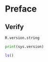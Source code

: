 # Preface {#introduction-p01}

## Verify

```r
R.version.string
```

```python
print(sys.version)

```

```r
ls()
```

